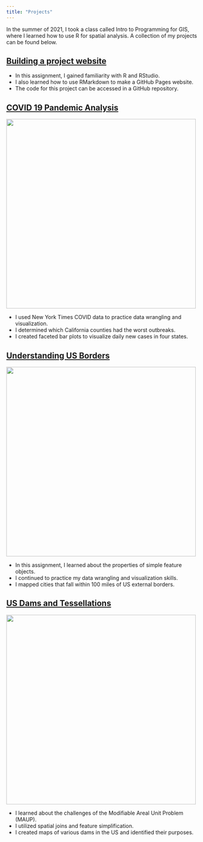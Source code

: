 ```yaml
---
title: "Projects"
---
```


In the summer of 2021, I took a class called Intro to Programming for GIS, where I learned how to use R for spatial analysis. A collection of my projects can be found below.

## [Building a project website](index.html)

- In this assignment, I gained familiarity with R and RStudio.
- I also learned how to use RMarkdown to make a GitHub Pages website.
- The code for this project can be accessed in a GitHub repository.

## [COVID 19 Pandemic Analysis](geog-13-labs/lab-02.html)
![](img/lab-02.png){width=500px}

- I used New York Times COVID data to practice data wrangling and visualization.
- I determined which California counties had the worst outbreaks.
- I created faceted bar plots to visualize daily new cases in four states.

## [Understanding US Borders](geog-13-labs/lab-03.html)
![](img/lab-03.png){width=500px}

- In this assignment, I learned about the properties of simple feature objects.
- I continued to practice my data wrangling and visualization skills.
- I mapped cities that fall within 100 miles of US external borders.

## [US Dams and Tessellations](geog-13-labs/lab-04.html)
![](img/lab-04.png){width=500px}

- I learned about the challenges of the Modifiable Areal Unit Problem (MAUP).
- I utilized spatial joins and feature simplification.
- I created maps of various dams in the US and identified their purposes.
